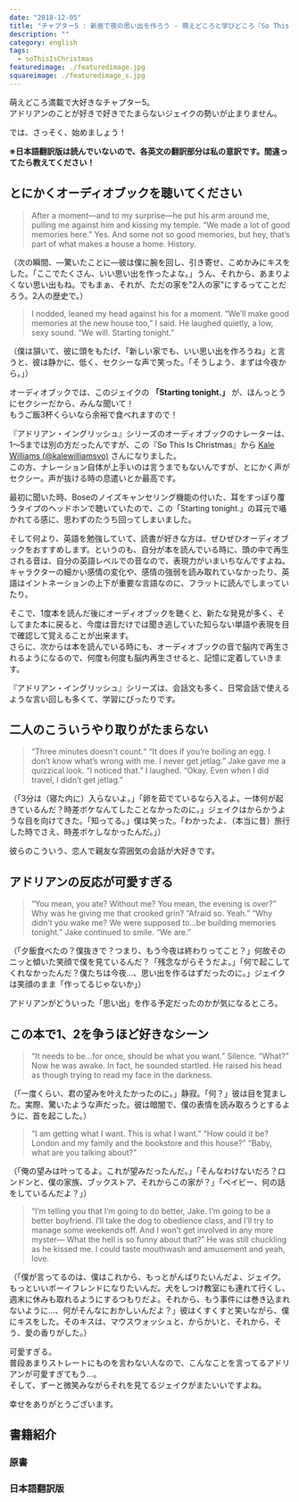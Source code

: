 ```yaml
---
date: "2018-12-05"
title: "チャプター5 : 新居で夜の思い出を作ろう - 萌えどころと学びどころ『So This is Christmas/アドリアン・イングリッシュ(6)』"
description: ""
category: english
tags:
  - soThisIsChristmas
featuredimage: ./featuredimage.jpg
squareimage: ./featuredimage_s.jpg
---
```



萌えどころ満載で大好きなチャプター5。  
アドリアンのことが好きで好きでたまらないジェイクの勢いが止まりません。

では、さっそく、始めましょう！

<SoThisIsChristmasIndex />

**※日本語翻訳版は読んでいないので、各英文の翻訳部分は私の意訳です。間違ってたら教えてください！**

## とにかくオーディオブックを聴いてください

<Blockquote srcName="So This is Christmas (The Adrien English Mysteries #6)" srcURL="https://amzn.to/2OzE8fN" book>
After a moment—and to my surprise—he put his arm around me, pulling me against him and kissing my temple. “We made a lot of good memories here.” Yes. And some not so good memories, but hey, that’s part of what makes a house a home. History.
</Blockquote>

<p className="translation">（次の瞬間、―驚いたことに―彼は僕に腕を回し、引き寄せ、こめかみにキスをした。「ここでたくさん、いい思い出を作ったよな。」うん、それから、あまりよくない思い出もね。でもまぁ、それが、ただの家を"2人の家"にするってことだろう。2人の歴史で。）</p>

<Blockquote srcName="So This is Christmas (The Adrien English Mysteries #6)" srcURL="https://amzn.to/2OzE8fN" book>
I nodded, leaned my head against his for a moment. “We’ll make good memories at the new house too,” I said. He laughed quietly, a low, sexy sound. “We will. Starting tonight.”
</Blockquote>

<p className="translation">（僕は頷いて、彼に頭をもたげ、「新しい家でも、いい思い出を作ろうね」と言うと、彼は静かに、低く、セクシーな声で笑った。「そうしよう、まずは今夜から。」）</p>

オーディオブックでは、このジェイクの **「Starting tonight.」** が、ほんっとうにセクシーだから、みんな聞いて！  
もうご飯3杯くらいなら余裕で食べれますので！

<Amazon
  asin="B07DP5VDT6"
  title="So This is Christmas (The Adrien English Mysteries #6)"
  linkId="695deb8fb82d81c7fb0f584f433d9fb2"
  author="Josh Lanyon"
/>

『アドリアン・イングリッシュ』シリーズのオーディオブックのナレーターは、1～5までは別の方だったんですが、この『So This Is Christmas』から [Kale Williams (@kalewilliamsvo)](https://twitter.com/kalewilliamsvo) さんになりました。  
この方、ナレーション自体が上手いのは言うまでもないんですが、とにかく声がセクシー。声が抜ける時の息遣いとか最高です。

最初に聞いた時、Boseのノイズキャンセリング機能の付いた、耳をすっぽり覆うタイプのヘッドホンで聴いていたので、この「Starting tonight.」の耳元で囁かれてる感に、思わずのたうち回ってしまいました。

そして何より、英語を勉強していて、読書が好きな方は、ぜひぜひオーディオブックをおすすめします。というのも、自分が本を読んでいる時に、頭の中で再生される音は、自分の英語レベルでの音なので、表現力がいまいちなんですよね。  
キャラクターの細かい感情の変化や、感情の強弱を読み取れていなかったり、英語はイントネーションの上下が重要な言語なのに、フラットに読んでしまっていたり。

そこで、1度本を読んだ後にオーディオブックを聴くと、新たな発見が多く、そしてまた本に戻ると、今度は音だけでは聞き逃していた知らない単語や表現を目で確認して覚えることが出来ます。  
さらに、次からは本を読んでいる時にも、オーディオブックの音で脳内で再生されるようになるので、何度も何度も脳内再生させると、記憶に定着していきます。

『アドリアン・イングリッシュ』シリーズは、会話文も多く、日常会話で使えるような言い回しも多くて、学習にぴったりです。

## 二人のこういうやり取りがたまらない

<Blockquote srcName="So This is Christmas (The Adrien English Mysteries #6)" srcURL="https://amzn.to/2OzE8fN" book>
“Three minutes doesn't count.“ “It does if you’re boiling an egg. I don’t know what’s wrong with me. I never get jetlag.” Jake gave me a quizzical look. “I noticed that.” I laughed. “Okay. Even when I did travel, I didn’t get jetlag.”
</Blockquote>

<p className="translation">（「3分は（寝た内に）入らないよ。」「卵を茹でているなら入るよ。一体何が起きているんだ？時差ボケなんてしたことなかったのに。」ジェイクはからかうような目を向けてきた。「知ってる。」僕は笑った。「わかったよ、（本当に昔）旅行した時でさえ、時差ボケしなかったんだ。」）</p>

<Vocabulary en="quizzical" ja="からかうような、訝しげな" />

彼らのこういう、恋人で親友な雰囲気の会話が大好きです。

## アドリアンの反応が可愛すぎる

<Blockquote srcName="So This is Christmas (The Adrien English Mysteries #6)" srcURL="https://amzn.to/2OzE8fN" book>
 “You mean, you ate? Without me? You mean, the evening is over?” Why was he giving me that crooked grin? “Afraid so. Yeah.” “Why didn’t you wake me? We were supposed to…be building memories tonight.” Jake continued to smile. “We are.”
</Blockquote>

<p className="translation">（「夕飯食べたの？僕抜きで？つまり、もう今夜は終わりってこと？」何故そのニッと傾いた笑顔で僕を見ているんだ？「残念ながらそうだよ。」「何で起こしてくれなかったんだ？僕たちは今夜…、思い出を作るはずだったのに。」ジェイクは笑顔のまま「作ってるじゃないか」）</p>

アドリアンがどういった「思い出」を作る予定だったのかが気になるところ。

## この本で1、2を争うほど好きなシーン

<Blockquote srcName="So This is Christmas (The Adrien English Mysteries #6)" srcURL="https://amzn.to/2OzE8fN" book>
“It needs to be…for once, should be what you want.” Silence. “What?” Now he was awake. In fact, he sounded startled. He raised his head as though trying to read my face in the darkness.
</Blockquote>

<p className="translation">（「一度くらい、君の望みを叶えたかったのに。」静寂。「何？」彼は目を覚ました。実際、驚いたような声だった。彼は暗闇で、僕の表情を読み取ろうとするように、首を起こした。）</p>

<Vocabulary en="startle" ja="びっくりさせる、ハッとさせる" />

<Blockquote srcName="So This is Christmas (The Adrien English Mysteries #6)" srcURL="https://amzn.to/2OzE8fN" book>
“I am getting what I want. This is what I want.” “How could it be? London and my family and the bookstore and this house?” “Baby, what are you talking about?”
</Blockquote>

<p className="translation">（「俺の望みは叶ってるよ。これが望みだったんだ。」「そんなわけないだろ？ロンドンと、僕の家族、ブックストア、それからこの家が？」「ベイビー、何の話をしているんだよ？」）</p>

<Blockquote srcName="So This is Christmas (The Adrien English Mysteries #6)" srcURL="https://amzn.to/2OzE8fN" book>
“I’m telling you that I’m going to do better, Jake. I’m going to be a better boyfriend. I’ll take the dog to obedience class, and I’ll try to manage some weekends off. And I won’t get involved in any more myster— What the hell is so funny about that?” He was still chuckling as he kissed me. I could taste mouthwash and amusement and yeah, love.
</Blockquote>

<p className="translation">（「僕が言ってるのは、僕はこれから、もっとがんばりたいんだよ、ジェイク。もっといいボーイフレンドになりたいんだ。犬をしつけ教室にも連れて行くし、週末に休みも取れるようにするつもりだよ。それから、もう事件には巻き込まれないように…、何がそんなにおかしいんだよ？」彼はくすくすと笑いながら、僕にキスをした。そのキスは、マウスウォッシュと、からかいと、それから、そう、愛の香りがした。）</p>

<Vocabulary en="obedience class" ja="しつけ教室" />

可愛すぎる。  
普段あまりストレートにものを言わない人なので、こんなことを言ってるアドリアンが可愛すぎてもう…。  
そして、ずーと微笑みながらそれを見てるジェイクがまたいいですよね。

幸せをありがとうございます。

## 書籍紹介

### 原書

<Amazon
  asin="B01N9AERR2"
  title="So This is Christmas (The Adrien English Mysteries #6)"
  linkId="7da7f3a0fdcb9c4569abe4fdc90d6f9e"
  author="Josh Lanyon"
/>

### 日本語翻訳版

<Amazon
  asin="B077ZGFZ7S"
  title="So This is Christmas (アドリアン･イングリッシュ #6)"
  linkId="5037e032af9be9f42823c82d674e6462"
  author="ジョシュ･ラニヨン"
/>

<SoThisIsChristmasIndex open />